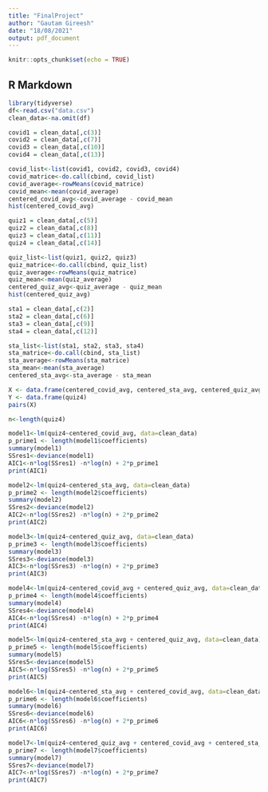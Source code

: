 ---
title: "FinalProject"
author: "Gautam Gireesh"
date: "18/08/2021"
output: pdf_document
---

```{r setup, include=FALSE}
knitr::opts_chunk$set(echo = TRUE)
```

## R Markdown

```{r}
library(tidyverse)
df<-read.csv("data.csv")
clean_data<-na.omit(df)
```

```{r covid hours}
covid1 = clean_data[,c(3)]
covid2 = clean_data[,c(7)]
covid3 = clean_data[,c(10)]
covid4 = clean_data[,c(13)]

covid_list<-list(covid1, covid2, covid3, covid4)
covid_matrice<-do.call(cbind, covid_list)
covid_average<-rowMeans(covid_matrice)
covid_mean<-mean(covid_average)
centered_covid_avg<-covid_average - covid_mean
hist(centered_covid_avg)
```

```{r quiz score}
quiz1 = clean_data[,c(5)]
quiz2 = clean_data[,c(8)]
quiz3 = clean_data[,c(11)]
quiz4 = clean_data[,c(14)]

quiz_list<-list(quiz1, quiz2, quiz3)
quiz_matrice<-do.call(cbind, quiz_list)
quiz_average<-rowMeans(quiz_matrice)
quiz_mean<-mean(quiz_average)
centered_quiz_avg<-quiz_average - quiz_mean
hist(centered_quiz_avg)
```

```{r stats hours}
sta1 = clean_data[,c(2)]
sta2 = clean_data[,c(6)]
sta3 = clean_data[,c(9)]
sta4 = clean_data[,c(12)]

sta_list<-list(sta1, sta2, sta3, sta4)
sta_matrice<-do.call(cbind, sta_list)
sta_average<-rowMeans(sta_matrice)
sta_mean<-mean(sta_average)
centered_sta_avg<-sta_average - sta_mean
```

```{r constructing final data frame}
X <- data.frame(centered_covid_avg, centered_sta_avg, centered_quiz_avg)
Y <- data.frame(quiz4)
pairs(X)
```

```{r}
n<-length(quiz4)

model1<-lm(quiz4~centered_covid_avg, data=clean_data)
p_prime1 <- length(model1$coefficients)
summary(model1)
SSres1<-deviance(model1)
AIC1<-n*log(SSres1) -n*log(n) + 2*p_prime1
print(AIC1)

model2<-lm(quiz4~centered_sta_avg, data=clean_data)
p_prime2 <- length(model2$coefficients)
summary(model2)
SSres2<-deviance(model2)
AIC2<-n*log(SSres2) -n*log(n) + 2*p_prime2
print(AIC2)

model3<-lm(quiz4~centered_quiz_avg, data=clean_data)
p_prime3 <- length(model3$coefficients)
summary(model3)
SSres3<-deviance(model3)
AIC3<-n*log(SSres3) -n*log(n) + 2*p_prime3
print(AIC3)

model4<-lm(quiz4~centered_covid_avg + centered_quiz_avg, data=clean_data)
p_prime4 <- length(model4$coefficients)
summary(model4)
SSres4<-deviance(model4)
AIC4<-n*log(SSres4) -n*log(n) + 2*p_prime4
print(AIC4)

model5<-lm(quiz4~centered_sta_avg + centered_quiz_avg, data=clean_data)
p_prime5 <- length(model5$coefficients)
summary(model5)
SSres5<-deviance(model5)
AIC5<-n*log(SSres5) -n*log(n) + 2*p_prime5
print(AIC5)

model6<-lm(quiz4~centered_sta_avg + centered_covid_avg, data=clean_data)
p_prime6 <- length(model6$coefficients)
summary(model6)
SSres6<-deviance(model6)
AIC6<-n*log(SSres6) -n*log(n) + 2*p_prime6
print(AIC6)

model7<-lm(quiz4~centered_quiz_avg + centered_covid_avg + centered_sta_avg, data=clean_data)
p_prime7 <- length(model7$coefficients)
summary(model7)
SSres7<-deviance(model7)
AIC7<-n*log(SSres7) -n*log(n) + 2*p_prime7
print(AIC7)
```